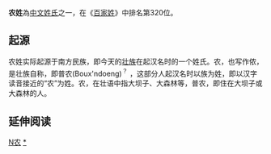 {{unreferenced|time=2013-11-28T11:17:27+00:00}}
{{姓氏
|姓氏=农
|繁體=農
|簡體=农
|拼音=Nóng
|南京官話=long<sup>2</sup>
|中国大陆=Nong
|台湾=Nung
|香港=Nung
|澳门=Nong
|新加坡=
|马来西亚=
|越南=Nông
|韩国=
|反切=
|同音字=
|堂号=
|郡望=[[雁门郡|雁门郡]]
}}

'''农姓'''為[[中文姓氏|中文姓氏]]之一，在《[[百家姓|百家姓]]》中排名第320位。

==起源==
农姓实际起源于南方民族，即今天的[[壮族|壮族]]在起汉名时的一个姓氏。农，也写作侬，是壮族自称，即普农(Boux'ndoeng)<sup>？</sup> ，这部分人起汉名时以族为姓，即以汉字读音接近的“农”为姓。农，在壮语中指大坝子、大森林等，普农，即住在大坝子或大森林的人。


== 延伸阅读 ==
{{Wikisource further reading}}

{{姓氏小作品}}

[[Category:漢姓|N农]]
[[Category:農姓|*]]